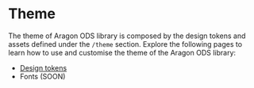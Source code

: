 
<Meta title="Theme/Documentation" />

# Theme

The theme of Aragon ODS library is composed by the design tokens and assets defined under the `/theme` section. Explore
the following pages to learn how to use and customise the theme of the Aragon ODS library:

-   [Design tokens](/docs/theme-tokens-documentation--docs)
-   Fonts (SOON)
